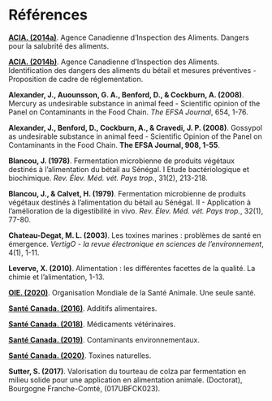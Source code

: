 # Références

[**ACIA. (2014a)**](https://www.inspection.gc.ca/salubrite-alimentaire-pour-l-industrie/directives-archivees-sur-les-aliments/non-enregistre-au-federal/inspection-des-produits/manuel-d-inspection/fra/1393949957029/1393950086417?chap=5). Agence Canadienne d'Inspection des Aliments. Dangers pour la salubrité des aliments.

[**ACIA. (2014b)**](https://www.inspection.gc.ca/sante-des-animaux/aliments-du-betail/consultations/identification-des-dangers-des-aliments-du-betail/fra/1399399411768/1399399412471#a31). Agence Canadienne d'Inspection des Aliments. Identification des dangers des aliments du bétail et mesures préventives - Proposition de cadre de réglementation.

**Alexander, J., Auounsson, G. A., Benford, D., & Cockburn, A. (2008)**. Mercury as undesirable substance in animal feed - Scientific opinion of the Panel on Contaminants in the Food Chain. _The EFSA Journal_, 654, 1-76. 

**Alexander, J., Benford, D., Cockburn, A., & Cravedi, J. P. (2008)**. Gossypol as undesirable substance in animal feed - Scientific Opinion of the Panel on Contaminants in the Food Chain. **The EFSA Journal, 908, 1-55**. 

**Blancou, J. (1978)**. Fermentation microbienne de produits végétaux destinés à l'alimentation du bétail au Sénégal. I Etude bactériologique et biochimique. _Rev. Élev. Méd. vét. Pays trop._, 31(2), 213-218.

**Blancou, J., & Calvet, H. (1979)**. Fermentation microbienne de produits végétaux destinés à l'alimentation du bétail au Sénégal. II - Application à l'amélioration de la digestibilité in vivo. _Rev. Élev. Méd. vét. Pays trop._, 32(1), 77-80. 

**Chateau-Degat, M. L. (2003)**. Les toxines marines : problèmes de santé en émergence. _VertigO - la revue électronique en sciences de l'environnement_, 4(1), 1-11. 

**Leverve, X. (2010)**. Alimentation : les différentes facettes de la qualité. La chimie et l'alimentation, 1-13. 

[**OIE. (2020)**](https://www.oie.int/fr/pour-les-medias/une-seule-sante/). Organisation Mondiale de la Santé Animale. Une seule santé.

[**Santé Canada. (2016)**](https://www.canada.ca/fr/sante-canada/services/aliments-nutrition/salubrite-aliments/additifs-alimentaires.html). Additifs alimentaires.

[**Santé Canada. (2018)**](https://www.canada.ca/fr/sante-canada/services/medicaments-produits-sante/medicaments-veterinaires.html). Médicaments vétérinaires.

[**Santé Canada. (2019)**](https://www.canada.ca/fr/sante-canada/services/aliments-nutrition/salubrite-aliments/contaminants-chimiques/contaminants-environnementaux.html). Contaminants environnementaux.

[**Santé Canada. (2020)**](https://www.canada.ca/fr/sante-canada/services/aliments-nutrition/salubrite-aliments/contaminants-chimiques/toxines-naturelles.html). Toxines naturelles.

**Sutter, S. (2017)**. Valorisation du tourteau de colza par fermentation en milieu solide pour une application en alimentation animale. (Doctorat), Bourgogne Franche-Comté, (017UBFCK023).

